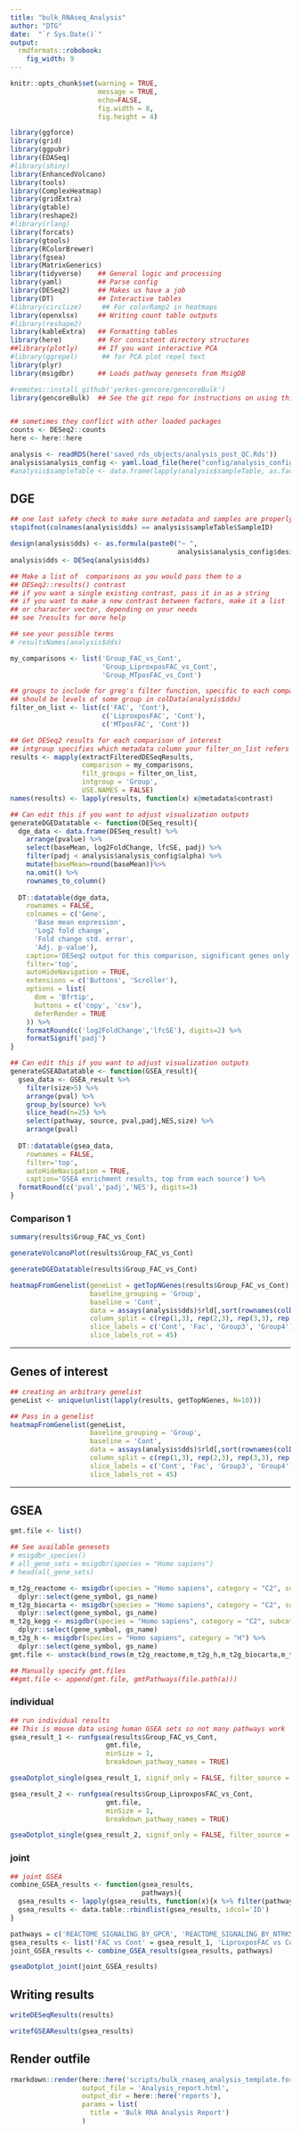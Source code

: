 ```yaml
---
title: "bulk_RNAseq_Analysis"
author: "DTG"
date:  "`r Sys.Date()`"
output: 
  rmdformats::robobook:
    fig_width: 9
---
```


```r
knitr::opts_chunk$set(warning = TRUE,
                      message = TRUE, 
                      echo=FALSE, 
                      fig.width = 8, 
                      fig.height = 4)

library(ggforce)
library(grid)
library(ggpubr)
library(EDASeq)
#library(shiny)
library(EnhancedVolcano)
library(tools)
library(ComplexHeatmap)
library(gridExtra)
library(gtable)
library(reshape2)
#library(rlang)
library(forcats)
library(gtools)
library(RColorBrewer)
library(fgsea)
library(MatrixGenerics)
library(tidyverse)    ## General logic and processing
library(yaml)         ## Parse config
library(DESeq2)       ## Makes us have a job
library(DT)           ## Interactive tables
#library(circlize)     ## For colorRamp2 in heatmaps
library(openxlsx)     ## Writing count table outputs
#library(reshape2)
library(kableExtra)   ## Formatting tables
library(here)         ## For consistent directory structures
##library(plotly)     ## If you want interactive PCA
#library(ggrepel)      ## for PCA plot repel text
library(plyr)
library(msigdbr)      ## Loads pathway genesets from MsigDB

#remotes::install_github('yerkes-gencore/gencoreBulk')
library(gencoreBulk)  ## See the git repo for instructions on using this


## sometimes they conflict with other loaded packages
counts <- DESeq2::counts
here <- here::here
```

<style type="text/css">
.book .book-body .page-inner {
  max-width: 1600px;
  margin-left: auto;
  margin-right: auto;
}
</style>

```r
analysis <- readRDS(here('saved_rds_objects/analysis_post_QC.Rds'))
analysis$analysis_config <- yaml.load_file(here("config/analysis_config.yml"))
#analysis$sampleTable <- data.frame(lapply(analysis$sampleTable, as.factor))
```


## DGE {.tabset}

```r
## one last safety check to make sure metadata and samples are properly associated
stopifnot(colnames(analysis$dds) == analysis$sampleTable$SampleID)

design(analysis$dds) <- as.formula(paste0("~ ",
                                          analysis$analysis_config$design))
analysis$dds <- DESeq(analysis$dds)
```

```r
## Make a list of  comparisons as you would pass them to a 
## DESeq2::results() contrast 
## if you want a single existing contrast, pass it in as a string
## if you want to make a new contrast between factors, make it a list 
## or character vector, depending on your needs
## see ?results for more help

## see your possible terms
# resultsNames(analysis$dds)

my_comparisons <- list('Group_FAC_vs_Cont',
                       'Group_LiproxposFAC_vs_Cont',
                       'Group_MTposFAC_vs_Cont')

## groups to include for greg's filter function, specific to each comparison
## should be levels of some group in colData(analysis$dds)
filter_on_list <- list(c('FAC', 'Cont'),
                       c('LiproxposFAC', 'Cont'),
                       c('MTposFAC', 'Cont'))

## Get DESeq2 results for each comparison of interest
## intgroup specifies which metadata column your filter_on_list refers to
results <- mapply(extractFilteredDESeqResults,
                  comparison = my_comparisons,
                  filt_groups = filter_on_list, 
                  intgroup = 'Group',
                  USE.NAMES = FALSE)
names(results) <- lapply(results, function(x) x@metadata$contrast)
```

```r
## Can edit this if you want to adjust visualization outputs
generateDGEDatatable <- function(DESeq_result){
  dge_data <- data.frame(DESeq_result) %>% 
    arrange(pvalue) %>%
    select(baseMean, log2FoldChange, lfcSE, padj) %>% 
    filter(padj < analysis$analysis_config$alpha) %>% 
    mutate(baseMean=round(baseMean))%>%
    na.omit() %>% 
    rownames_to_column()
  
  DT::datatable(dge_data,
    rownames = FALSE,
    colnames = c('Gene',
      'Base mean expression', 
      'Log2 fold change',
      'Fold change std. error', 
      'Adj. p-value'), 
    caption='DESeq2 output for this comparison, significant genes only',
    filter='top',
    autoHideNavigation = TRUE,
    extensions = c('Buttons', 'Scroller'),
    options = list(
      dom = 'Bfrtip',
      buttons = c('copy', 'csv'),
      deferRender = TRUE
    )) %>%
    formatRound(c('log2FoldChange','lfcSE'), digits=2) %>%
    formatSignif('padj')
}
```

```r
## Can edit this if you want to adjust visualization outputs
generateGSEADatatable <- function(GSEA_result){
  gsea_data <- GSEA_result %>%
    filter(size>5) %>%
    arrange(pval) %>%
    group_by(source) %>%
    slice_head(n=25) %>% 
    select(pathway, source, pval,padj,NES,size) %>%
    arrange(pval)
  
  DT::datatable(gsea_data,
    rownames = FALSE,
    filter='top',
    autoHideNavigation = TRUE,
    caption='GSEA enrichment results, top from each source') %>%
  formatRound(c('pval','padj','NES'), digits=3)
}
```

### Comparison 1

```r
summary(results$Group_FAC_vs_Cont)
```

```r
generateVolcanoPlot(results$Group_FAC_vs_Cont)
```

```r
generateDGEDatatable(results$Group_FAC_vs_Cont)
```

```r
heatmapFromGenelist(geneList = getTopNGenes(results$Group_FAC_vs_Cont),
                    baseline_grouping = 'Group',
                    baseline = 'Cont',
                    data = assays(analysis$dds)$rld[,sort(rownames(colData(analysis$dds)))],
                    column_split = c(rep(1,3), rep(2,3), rep(3,3), rep(4,3)),
                    slice_labels = c('Cont', 'Fac', 'Group3', 'Group4'),
                    slice_labels_rot = 45)
```

***

## Genes of interest

```r
## creating an arbitrary genelist
geneList <- unique(unlist(lapply(results, getTopNGenes, N=10)))

## Pass in a genelist
heatmapFromGenelist(geneList,
                    baseline_grouping = 'Group',
                    baseline = 'Cont',
                    data = assays(analysis$dds)$rld[,sort(rownames(colData(analysis$dds)))],
                    column_split = c(rep(1,3), rep(2,3), rep(3,3), rep(4,3)),
                    slice_labels = c('Cont', 'Fac', 'Group3', 'Group4'),
                    slice_labels_rot = 45)
```

***

## GSEA


```r
gmt.file <- list()

## See available genesets
# msigdbr_species()
# all_gene_sets = msigdbr(species = "Homo sapiens")
# head(all_gene_sets)

m_t2g_reactome <- msigdbr(species = "Homo sapiens", category = "C2", subcategory = "CP:REACTOME") %>% 
  dplyr::select(gene_symbol, gs_name)
m_t2g_biocarta <- msigdbr(species = "Homo sapiens", category = "C2", subcategory = "CP:BIOCARTA") %>% 
  dplyr::select(gene_symbol, gs_name)
m_t2g_kegg <- msigdbr(species = "Homo sapiens", category = "C2", subcategory = "CP:KEGG") %>% 
  dplyr::select(gene_symbol, gs_name)
m_t2g_h <- msigdbr(species = "Homo sapiens", category = "H") %>% 
  dplyr::select(gene_symbol, gs_name)
gmt.file <- unstack(bind_rows(m_t2g_reactome,m_t2g_h,m_t2g_biocarta,m_t2g_kegg))

## Manually specify gmt.files
##gmt.file <- append(gmt.file, gmtPathways(file.path(a)))
```

### individual

```r
## run individual results
## This is mouse data using human GSEA sets so not many pathways work
gsea_result_1 <- runfgsea(results$Group_FAC_vs_Cont,
                        gmt.file,
                        minSize = 1,
                        breakdown_pathway_names = TRUE)

gseaDotplot_single(gsea_result_1, signif_only = FALSE, filter_source = 'REACTOME')
```

```r
gsea_result_2 <- runfgsea(results$Group_LiproxposFAC_vs_Cont,
                        gmt.file,
                        minSize = 1,
                        breakdown_pathway_names = TRUE)

gseaDotplot_single(gsea_result_2, signif_only = FALSE, filter_source = 'REACTOME')
```


### joint

```r
## joint GSEA
combine_GSEA_results <- function(gsea_results,
                                 pathways){
  gsea_results <- lapply(gsea_results, function(x){x %>% filter(pathway %in% pathways)})
  gsea_results <- data.table::rbindlist(gsea_results, idcol='ID')
}

pathways = c('REACTOME_SIGNALING_BY_GPCR', 'REACTOME_SIGNALING_BY_NTRKS')
gsea_results <- list('FAC vs Cont' = gsea_result_1, 'LiproxposFAC vs Cont' = gsea_result_2)
joint_GSEA_results <- combine_GSEA_results(gsea_results, pathways)
```


```r
gseaDotplot_joint(joint_GSEA_results)
```

## Writing results

```r
writeDESeqResults(results)
```

```r
writefGSEAResults(gsea_results)
```

## Render outfile

```r
rmarkdown::render(here::here('scripts/bulk_rnaseq_analysis_template.format.Rmd'),
                  output_file = 'Analysis_report.html',
                  output_dir = here::here('reports'),
                  params = list(
                    title = 'Bulk RNA Analysis Report')
                  )
```

